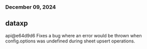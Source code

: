 ### December 09, 2024
## dataxp

api@e64d9d6
Fixes a bug where an error would be thrown when config.options was undefined during sheet upsert operations.